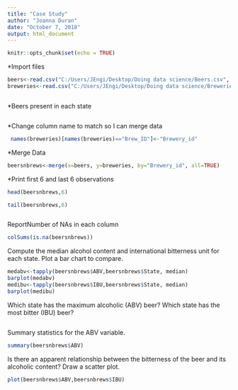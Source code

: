 ---
title: "Case Study"
author: "Joanna Duran"
date: "October 7, 2018"
output: html_document
---
```{r setup, include=FALSE}
knitr::opts_chunk$set(echo = TRUE)
```

*Import files
```{r import, echo=TRUE}
beers<-read.csv("C:/Users/JEngi/Desktop/Doing data science/Beers.csv", stringsAsFactors = FALSE, header = TRUE)
breweries<-read.csv("C:/Users/JEngi/Desktop/Doing data science/Breweries.csv", stringsAsFactors = FALSE, header = TRUE)
```
```

```
*Beers present in each state
```
```
*Change column name to match so I can merge data

```{r name, echo=TRUE}
 names(breweries)[names(breweries)=="Brew_ID"]<-"Brewery_id"
```
*Merge Data
```{r merge, echo=TRUE}
beersnbrews<-merge(x=beers, y=breweries, by="Brewery_id", all=TRUE)
```

*Print first 6 and last 6 observations
```{r head, echo=TRUE}
head(beersnbrews,6)
```


```{r tail, echo=TRUE}
tail(beersnbrews,6)
```


```
```
ReportNumber of NAs in each column
```{r NAs, echo=TRUE}
colSums(is.na(beersnbrews))
```


Compute the median alcohol content and international bitterness unit for each state. Plot a bar chart to compare.
```{r medalcohol, echo=TRUE}
medabv<-tapply(beersnbrews$ABV,beersnbrews$State, median)
barplot(medabv)
medibu<-tapply(beersnbrews$IBU,beersnbrews$State, median)
barplot(medibu)

```

Which state has the maximum alcoholic (ABV) beer? Which state has the most bitter (IBU) beer?
```{r stateABV, echo=TRUE}
```

Summary statistics for the ABV variable.
```{r summaryABV, echo=TRUE}
summary(beersnbrews$ABV)
```

Is there an apparent relationship between the bitterness of the beer and its alcoholic content? Draw a scatter plot.
```{r bitvcont, echo=TRUE}
plot(beersnbrews$ABV,beersnbrews$IBU)
```
